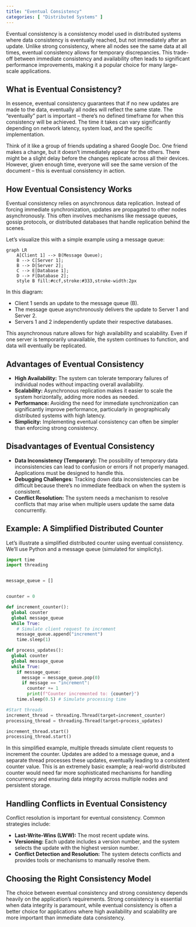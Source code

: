 ```yaml
---
title: "Eventual Consistency"
categories: [ "Distributed Systems" ]
---
```



Eventual consistency is a consistency model used in distributed systems where data consistency is eventually reached, but not immediately after an update.  Unlike strong consistency, where all nodes see the same data at all times, eventual consistency allows for temporary discrepancies. This trade-off between immediate consistency and availability often leads to significant performance improvements, making it a popular choice for many large-scale applications.

## What is Eventual Consistency?

In essence, eventual consistency guarantees that if no new updates are made to the data, eventually all nodes will reflect the same state.  The "eventually" part is important – there's no defined timeframe for when this consistency will be achieved. The time it takes can vary significantly depending on network latency, system load, and the specific implementation.

Think of it like a group of friends updating a shared Google Doc.  One friend makes a change, but it doesn't immediately appear for the others.  There might be a slight delay before the changes replicate across all their devices.  However, given enough time, everyone will see the same version of the document – this is eventual consistency in action.

## How Eventual Consistency Works

Eventual consistency relies on asynchronous data replication.  Instead of forcing immediate synchronization, updates are propagated to other nodes asynchronously. This often involves mechanisms like message queues, gossip protocols, or distributed databases that handle replication behind the scenes.

Let's visualize this with a simple example using a message queue:

```mermaid
graph LR
    A[Client 1] --> B(Message Queue);
    B --> C[Server 1];
    B --> D[Server 2];
    C --> E[Database 1];
    D --> F[Database 2];
    style B fill:#ccf,stroke:#333,stroke-width:2px
```

In this diagram:

* Client 1 sends an update to the message queue (B).
* The message queue asynchronously delivers the update to Server 1 and Server 2.
* Servers 1 and 2 independently update their respective databases.

This asynchronous nature allows for high availability and scalability.  Even if one server is temporarily unavailable, the system continues to function, and data will eventually be replicated.


## Advantages of Eventual Consistency

* **High Availability:**  The system can tolerate temporary failures of individual nodes without impacting overall availability.
* **Scalability:**  Asynchronous replication makes it easier to scale the system horizontally, adding more nodes as needed.
* **Performance:**  Avoiding the need for immediate synchronization can significantly improve performance, particularly in geographically distributed systems with high latency.
* **Simplicity:**  Implementing eventual consistency can often be simpler than enforcing strong consistency.


## Disadvantages of Eventual Consistency

* **Data Inconsistency (Temporary):**  The possibility of temporary data inconsistencies can lead to confusion or errors if not properly managed. Applications must be designed to handle this.
* **Debugging Challenges:**  Tracking down data inconsistencies can be difficult because there's no immediate feedback on when the system is consistent.
* **Conflict Resolution:**  The system needs a mechanism to resolve conflicts that may arise when multiple users update the same data concurrently.


## Example:  A Simplified Distributed Counter

Let's illustrate a simplified distributed counter using eventual consistency. We'll use Python and a message queue (simulated for simplicity).

```python
import time
import threading


message_queue = []


counter = 0

def increment_counter():
  global counter
  global message_queue
  while True:
    # Simulate client request to increment
    message_queue.append("increment")
    time.sleep(1)

def process_updates():
  global counter
  global message_queue
  while True:
    if message_queue:
      message = message_queue.pop(0)
      if message == "increment":
        counter += 1
        print(f"Counter incremented to: {counter}")
    time.sleep(0.5) # Simulate processing time

#Start threads
increment_thread = threading.Thread(target=increment_counter)
processing_thread = threading.Thread(target=process_updates)

increment_thread.start()
processing_thread.start()


```

In this simplified example, multiple threads simulate client requests to increment the counter.  Updates are added to a message queue, and a separate thread processes these updates, eventually leading to a consistent counter value.  This is an extremely basic example; a real-world distributed counter would need far more sophisticated mechanisms for handling concurrency and ensuring data integrity across multiple nodes and persistent storage.

## Handling Conflicts in Eventual Consistency

Conflict resolution is important for eventual consistency.  Common strategies include:

* **Last-Write-Wins (LWW):**  The most recent update wins.
* **Versioning:**  Each update includes a version number, and the system selects the update with the highest version number.
* **Conflict Detection and Resolution:**  The system detects conflicts and provides tools or mechanisms to manually resolve them.


##  Choosing the Right Consistency Model

The choice between eventual consistency and strong consistency depends heavily on the application's requirements.  Strong consistency is essential when data integrity is paramount, while eventual consistency is often a better choice for applications where high availability and scalability are more important than immediate data consistency.




